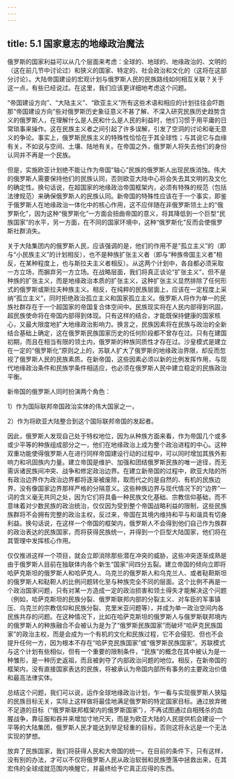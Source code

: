```yaml
---
---
---
```

title: 5.1 国家意志的地缘政治魔法
---



俄罗斯的国家利益可以从几个层面来考虑：全球的、地球的、地缘政治的、文明的（这在前几节中讨论过）和狭义的国家、特定的、社会政治和文化的（这将在这部分讨论）。大陆帝国建设的宏观计划与俄罗斯人民的民族路线如何相互关联？关于这一点，有些已经说过。在这里，我们应该更详细地考虑这个问题。

“帝国建设方向”、“大陆主义”、“欧亚主义”所有这些术语和相应的计划往往会吓跑那“帝国建设方向”些对俄罗斯历史象征意义不甚了解、不深入研究民族历史趋势含义的俄罗斯人，在理解什么是人民和什么是人民的利益时，他们习惯于用平庸的日常琐事来操作。这在民族主义者之间引起了许多误解，引发了空洞的讨论和毫无意义的争论。事实上，俄罗斯民族主义的特殊性恰恰在于其全球性；与其说它与血缘有关，不如说与空间、土壤、陆地有关。在帝国之外，俄罗斯人将失去他们的身份认同并不再是一个民族。

但是，实施欧亚计划绝不能让作为帝国“轴心”民族的俄罗斯人出现民族消蚀。伟大的俄罗斯人需要保持他们的民族认同，否则欧亚大陆中心将会失去其文明的及文化的确定性。换句话说，在超国家的地缘政治帝国框架内，必须有特殊的规范（包括法律规范）来确保俄罗斯人的民族认同。新帝国的特殊性应该在于一个事实，即鉴于俄罗斯人在地缘政治一体化中的核心作用，这不应伴随在非俄罗斯领土上的“俄罗斯化”，因为这种“俄罗斯化”一方面会扭曲帝国的意义，将其降低到一个巨型“民族国家”的水平，另一方面，在不同的国家环境中，这种“俄罗斯化”反而会使俄罗斯社群消失。

关于大陆集团内的俄罗斯人民，应该强调的是，他们的作用不是“孤立主义”的（即与“小民族主义”的计划相反），也不是种族扩张主义者（即与“种族帝国主义者”相反，在某种程度上，也与斯拉夫主义者相反）。从这两个计划中，各自都必须采取一方立场，而摒弃另一方立场。在战略层面，我们将真正谈论“扩张主义”，但不是种族的扩张主义，而是地缘政治本质的扩张主义，这种扩张主义显然排除了任何形式的俄罗斯或斯拉夫种族主义。相反，在纯粹的民族层面上，应该在一定程度上采纳“孤立主义”，同时拒绝政治孤立主义和国家孤立主义。俄罗斯人将作为单一的民族社群存在于一个超国家的帝国复合体空间中。民族现实将在人民内部得到巩固，超民族使命将在帝国内部得到体现。只有这样的结合，才能既保持健康的国家核心，又最大限度地扩大地缘政治影响力。换言之，民族因素将在民族与政治的全新结合基础上确定，这在俄罗斯民族国家历史的任何阶段都不曾存在过。只有在建国初期，而且在相当有限的领土内，俄罗斯的种族同质性才存在过。沙皇模式是建立在一定的“俄罗斯化”原则之上的，苏联人扩大了俄罗斯的地缘政治界限，却反而忽视了俄罗斯人民的民族素质。在新帝国，这些因素必须以新的比例发挥作用，与现代地缘政治条件和民族学条件相适应，也必须在俄罗斯人民中建立稳定的民族政治平衡。

新帝国的俄罗斯人同时扮演两个角色：

1）作为国际联邦帝国政治实体的伟大国家之一，

2）作为将欧亚大陆整合到这个国际联邦帝国的发起者。

因此，俄罗斯人发现自己处于特权地位，因为从种族方面来看，作为帝国几个或多或少平等的种族组成部分之一，他们在地缘政治上成为整个政治进程的中心。这种双重功能使得俄罗斯人在进行同样帝国建设行动的过程中，可以同时增加其族外影响力和巩固族内力量。建立帝国是维护、加强和团结俄罗斯民族的唯一途径，而无需诉诸民族间冲突、战争和修定政治边界。在建立新帝国的过程中，欧亚大陆的所有政治边界作为政治边界都将逐渐被废除，取而代之的是自然的、有机的民族边界，没有像国家边界那样严格的分隔意义。这些种族边界与现代情况下的“边界”一词的含义毫无共同之处，因为它们将具备一种民族文化基础、宗教信仰基础，而不意味着对少数民族的政治统治，仅仅因为受到整个帝国战略利益的限制，这些民族族群将不会拥有完整的政治主权，反过来，帝国在其境内维持和平与和谐具有切身利益。换句话说，在这样一个帝国的框架内，俄罗斯人不会得到他们自己作为族群的政治表达的民族国家，而将获得民族统一，并得到一个巨型大陆国家，他们将在其管理中发挥核心作用。

仅仅推进这样一个项目，就会立即消除那些潜在冲突的威胁，这些冲突逐渐成熟是由于俄罗斯人目前在独联体内各个新生“国家”间四分五裂。建立帝国的倾向立即将哈萨克斯坦的俄罗斯人和哈萨克人、乌克兰的俄罗斯人和乌克兰人、或者鞑靼斯坦的俄罗斯人和鞑靼人的比例问题转化至与种族完全不同的层面。这个比例不再是一个政治国家问题，只有对某一方造成一定的政治损害和领土得失才能解决这个问题（例如，哈萨克斯坦的民族分裂、俄罗斯联邦内部的分裂主义、对车臣的军事镇压、乌克兰的宗教信仰和民族分裂、克里米亚问题等），并成为单一政治空间内各民族共存的问题。在这种情况下，比如在哈萨克斯坦的俄罗斯人与俄罗斯联邦境内的俄罗斯人的种族融合不会被认为是为了“俄罗斯民族国家”而破坏“哈萨克民族国家”的政治主权，而是会成为一个有机的文化和民族过程，它不会侵犯、但也不会提升任何一方，因为根本不存在“哈萨克民族国家”或“俄罗斯民族国家”。苏联模式与这个计划有些相似，但有一个重要的限制条件，“民族”的概念在其中被认为是一种雏形，是一种历史返祖，而且被剥夺了内部政治问题的地位。相反，在新帝国的框架内，没有直接国家表达的民族，将被承认为帝国内部所有事务的主要政治价值和最高法律实体。

总结这个问题，我们可以说，运作全球地缘政治计划，乍一看与实现俄罗斯人狭隘的民族目标无关，实际上这样做将最佳地满足俄罗斯的特定国家目标。通过放弃微不足道的目标（“俄罗斯联邦框架内的俄罗斯国家”），不再试图通过自相残杀的血腥战争，靠征服和吞并来增加寸地尺天，而是为欧亚大陆的人民提供机会建设一个平等的大陆集团，俄罗斯人民才能达到举足轻重的目标，否则这将永远是一个无法实现的梦想。

放弃了民族国家，我们将获得人民和大帝国的统一。在目前的条件下，只有这样，没有别的办法，才可以不仅将俄罗斯人民从政治软弱和民族堕落中拯救出来，在其宏伟的全球成就范围内唤醒它，并最终给予它真正应得的东西。
